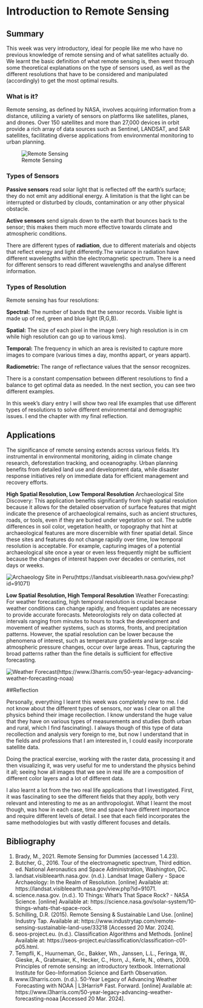 
# Introduction to Remote Sensing

## Summary

This week was very introductory, ideal for people like me who have no previous knowledge of remote sensing and of what satellites actually do. We learnt the basic definition of what remote sensing is, then went through some theoretical explanations on the type of sensors used, as well as the different resolutions that have to be considered and manipulated (accordingly) to get the most optimal results.

### What is it?
Remote sensing, as defined by NASA, involves acquiring information from a distance, utilizing a variety of sensors on platforms like satellites, planes, and drones. Over 150 satellites and more than 27,000 devices in orbit provide a rich array of data sources such as Sentinel, LANDSAT, and SAR satellites, facilitating diverse applications from environmental monitoring to urban planning.

![Remote Sensing](remote sensing.jpg)

### Types of Sensors
**Passive sensors** read solar light that is reflected off the earth’s surface; they do not emit any additional energy. A limitation is that the light can be interrupted or disturbed by clouds, contamination or any other physical obstacle.  

**Active sensors** send signals down to the earth that bounces back to the sensor; this makes them much more effective towards climate and atmospheric conditions.

There are different types of **radiation**, due to different materials and objects that reflect energy and light differently.The variance in radiation have different wavelengths within the electromagnetic spectrum. There is a need for different sensors to read different wavelengths and analyse different information.

### Types of Resolution
Remote sensing has four resolutions:

**Spectral:** The number of bands that the sensor records. Visible light is made up of red, green and blue light (R,G,B).

**Spatial:** The size of each pixel in the image (very high resolution is in cm while high resolution can go up to various kms).

**Temporal:** The frequency in which an area is revisited to capture more images to compare (various times a day, months appart, or years appart).

**Radiometric:** The range of reflectance values that the sensor recognizes.

There is a constant compensation between different resolutions to find a balance to get optimal data as needed. In the next section, you can see two different examples. 

In this week's diary entry I will show two real life examples that use different types of resolutions to solve different environmental and demographic issues. I end the chapter with my final reflection. 

## Applications 
The significance of remote sensing extends across various fields. It's instrumental in environmental monitoring, aiding in climate change research, deforestation tracking, and oceanography. Urban planning benefits from detailed land use and development data, while disaster response initiatives rely on immediate data for efficient management and recovery efforts.

**High Spatial Resolution, Low Temporal Resolution**
Archaeological Site Discovery: This application benefits significantly from high spatial resolution because it allows for the detailed observation of surface features that might indicate the presence of archaeological remains, such as ancient structures, roads, or tools, even if they are buried under vegetation or soil. The subtle differences in soil color, vegetation health, or topography that hint at archaeological features are more discernible with finer spatial detail. Since these sites and features do not change rapidly over time, low temporal resolution is acceptable. For example, capturing images of a potential archaeological site once a year or even less frequently might be sufficient because the changes of interest happen over decades or centuries, not days or weeks.

![Archaeology Site in Peru](arqueology site.png)(https://landsat.visibleearth.nasa.gov/view.php?id=91071)

**Low Spatial Resolution, High Temporal Resolution**
Weather Forecasting: For weather forecasting, high temporal resolution is crucial because weather conditions can change rapidly, and frequent updates are necessary to provide accurate forecasts. Meteorologists rely on data collected at intervals ranging from minutes to hours to track the development and movement of weather systems, such as storms, fronts, and precipitation patterns. However, the spatial resolution can be lower because the phenomena of interest, such as temperature gradients and large-scale atmospheric pressure changes, occur over large areas. Thus, capturing the broad patterns rather than the fine details is sufficient for effective forecasting.

![Weather Forecast](weather forecast.jpg)(https://www.l3harris.com/50-year-legacy-advancing-weather-forecasting-noaa)

##Reflection

Personally, everything I learnt this week was completely new to me. I did not know about the different types of sensors, nor was I clear on all the physics behind their image recollection. I know understand the huge value that they have on various types of measurements and studies (both urban and rural, which I find fascinating). I always though of this type of data recollection and analysis very foreign to me, but now I understand that in the fields and professions that I am interested in, I could easily incorporate satellite data. 

Doing the practical exercise, working with the raster data, processing it and then visualizing it, was very useful for me to understand the physics behind it all; seeing how all images that we see in real life are a composition of different color layers and a lot of different data. 

I also learnt a lot from the two real life applications that I investigated. First, it was fascinating to see the different fields that they apply, both very relevant and interesting to me as an anthropologist. What I learnt the most though, was how in each case, time and space have different importance and require different levels of detail. I see that each field incorporates the same methodologies but with vastly different focuses and details.

## Bibliography

1. Brady, M., 2021. Remote Sensing for Dummies (accessed 1.4.23).
2. Butcher, G., 2016. Tour of the electromagnetic spectrum, Third edition. ed. National Aeronautics and Space Administration, Washington, DC.
3. landsat.visibleearth.nasa.gov. (n.d.). Landsat Image Gallery - Space Archaeology: In the Realm of Resolution. [online] Available at: https://landsat.visibleearth.nasa.gov/view.php?id=91071.
4. science.nasa.gov. (n.d.). 10 Things: What’s That Space Rock? - NASA Science. [online] Available at: https://science.nasa.gov/solar-system/10-things-whats-that-space-rock.
5. Schilling, D.R. (2015). Remote Sensing & Sustainable Land Use. [online] Industry Tap. Available at: https://www.industrytap.com/remote-sensing-sustainable-land-use/33218 [Accessed 20 Mar. 2024].
6. seos-project.eu. (n.d.). Classification Algorithms and Methods. [online] Available at: https://seos-project.eu/classification/classification-c01-p05.html.
7. Tempfli, K., Huurneman, Gc., Bakker, Wh., Janssen, L.L., Feringa, W., Gieske, A., Grabmaier, K., Hecker, C., Horn, J., Kerle, N., others, 2009. Principles of remote sensing: an introductory textbook. International Institute for Geo-Information Science and Earth Observation.
8. www.l3harris.com. (n.d.). 50-Year Legacy of Advancing Weather Forecasting with NOAA | L3Harris® Fast. Forward. [online] Available at: https://www.l3harris.com/50-year-legacy-advancing-weather-forecasting-noaa [Accessed 20 Mar. 2024].